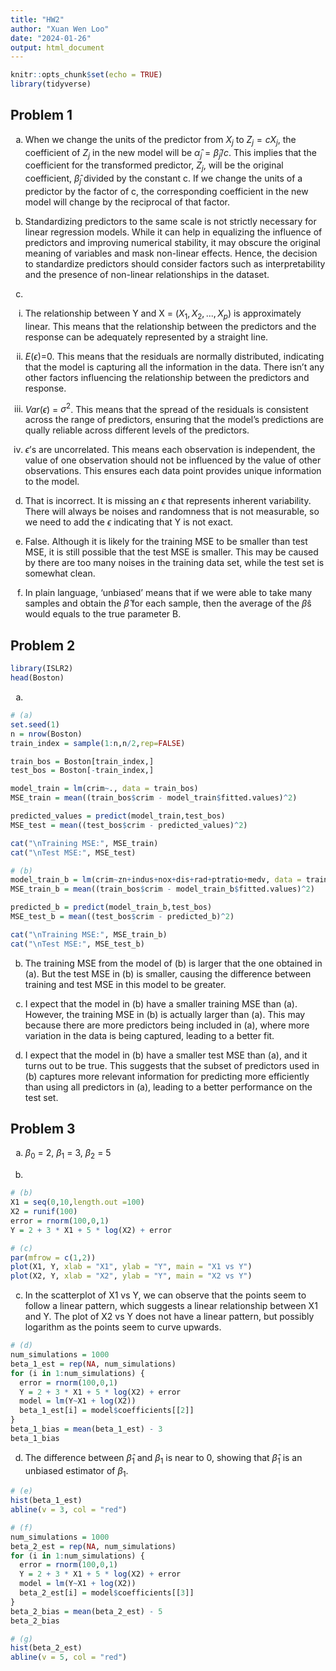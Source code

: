 ```yaml
---
title: "HW2"
author: "Xuan Wen Loo"
date: "2024-01-26"
output: html_document
---
```


```r
knitr::opts_chunk$set(echo = TRUE)
library(tidyverse)
```

## Problem 1

(a) When we change the units of the predictor from $X_j$ to $Z_j = cX_j$, the coefficient of $Z_j$ in the new model will be $\hat{\alpha}_j = \hat{\beta}_j / c$. This implies that the coefficient for the transformed predictor, $Z_j$, will be the original coefficient, $\hat{\beta}_j$ divided by the constant c. If we change the units of a predictor by the factor of c, the corresponding coefficient in the new model will change by the reciprocal of that factor.

(b) Standardizing predictors to the same scale is not strictly necessary for linear regression models. While it can help in equalizing the influence of predictors and improving numerical stability, it may obscure the original meaning of variables and mask non-linear effects. Hence, the decision to standardize predictors should consider factors such as interpretability and the presence of non-linear relationships in the dataset.

(c) 
i. The relationship between Y and X = ($X_1, X_2,...,X_p$) is approximately linear. This means that the relationship between the predictors and the response can be adequately represented by a straight line.

ii. $E(\epsilon)$=0. This means that the residuals are normally distributed, indicating that the model is capturing all the information in the data. There isn't any other factors influencing the relationship between the predictors and response.

iii. $Var(\epsilon)$ = $\sigma^2$. This means that the spread of the residuals is consistent across the range of predictors, ensuring that the model's predictions are qually reliable across different levels of the predictors.

iv. $\epsilon$’s are uncorrelated. This means each observation is independent, the value of one observation should not be influenced by the value of other observations. This ensures each data point provides unique information to the model.

(d) That is incorrect. It is missing an $\epsilon$ that represents inherent variability. There will always be noises and randomness that is not measurable, so we need to add the $\epsilon$ indicating that Y is not exact. 

(e) False. Although it is likely for the training MSE to be smaller than test MSE, it is still possible that the test MSE is smaller. This may be caused by there are too many noises in the training data set, while the test set is somewhat clean.

(f) In plain language, ‘unbiased’ means that if we were able to take many samples and obtain the $\hat{\beta}$ for each sample, then the average of the $\hat{\beta}$s would equals to the true parameter B. 

## Problem 2

```r
library(ISLR2)
head(Boston)
```

(a)
```r
# (a)
set.seed(1)
n = nrow(Boston)
train_index = sample(1:n,n/2,rep=FALSE)

train_bos = Boston[train_index,]
test_bos = Boston[-train_index,]

model_train = lm(crim~., data = train_bos)
MSE_train = mean((train_bos$crim - model_train$fitted.values)^2) 

predicted_values = predict(model_train,test_bos)
MSE_test = mean((test_bos$crim - predicted_values)^2)

cat("\nTraining MSE:", MSE_train)
cat("\nTest MSE:", MSE_test)
```

```r
# (b)
model_train_b = lm(crim~zn+indus+nox+dis+rad+ptratio+medv, data = train_bos)
MSE_train_b = mean((train_bos$crim - model_train_b$fitted.values)^2) 

predicted_b = predict(model_train_b,test_bos)
MSE_test_b = mean((test_bos$crim - predicted_b)^2)

cat("\nTraining MSE:", MSE_train_b)
cat("\nTest MSE:", MSE_test_b)
```

(b) The training MSE from the model of (b) is larger that the one obtained in (a). But the test MSE in (b) is smaller, causing the difference between training and test MSE in this model to be greater.

(c) I expect that the model in (b) have a smaller training MSE than (a). However, the training MSE in (b) is actually larger than (a). This may because there are more predictors being included in (a), where more variation in the data is being captured, leading to a better fit.

(d) I expect that the model in (b) have a smaller test MSE than (a), and it turns out to be true. This suggests that the subset of predictors used in (b) captures more relevant information for predicting more efficiently than using all predictors in (a), leading to a better performance on the test set.

## Problem 3

(a) $\beta_0$ = 2, $\beta_1$ = 3, $\beta_2$ = 5

(b)
```r
# (b)
X1 = seq(0,10,length.out =100)
X2 = runif(100)
error = rnorm(100,0,1)
Y = 2 + 3 * X1 + 5 * log(X2) + error
```

```r
# (c)
par(mfrow = c(1,2))
plot(X1, Y, xlab = "X1", ylab = "Y", main = "X1 vs Y")
plot(X2, Y, xlab = "X2", ylab = "Y", main = "X2 vs Y")
```

(c) In the scatterplot of X1 vs Y, we can observe that the points seem to follow a linear pattern, which suggests a linear relationship between X1 and Y. The plot of X2 vs Y does not have a linear pattern, but possibly logarithm as the points seem to curve upwards.

```r
# (d)
num_simulations = 1000
beta_1_est = rep(NA, num_simulations)
for (i in 1:num_simulations) {
  error = rnorm(100,0,1)
  Y = 2 + 3 * X1 + 5 * log(X2) + error
  model = lm(Y~X1 + log(X2))
  beta_1_est[i] = model$coefficients[[2]]
}
beta_1_bias = mean(beta_1_est) - 3
beta_1_bias
```

(d) The difference between $\hat{\beta}_1$ and $\beta_1$ is near to 0, showing that $\hat{\beta}_1$ is an unbiased estimator of $\beta_1$.

```r
# (e)
hist(beta_1_est)
abline(v = 3, col = "red")
```

```r
# (f)
num_simulations = 1000
beta_2_est = rep(NA, num_simulations)
for (i in 1:num_simulations) {
  error = rnorm(100,0,1)
  Y = 2 + 3 * X1 + 5 * log(X2) + error
  model = lm(Y~X1 + log(X2))
  beta_2_est[i] = model$coefficients[[3]]
}
beta_2_bias = mean(beta_2_est) - 5
beta_2_bias
```

```r
# (g)
hist(beta_2_est)
abline(v = 5, col = "red")
```

